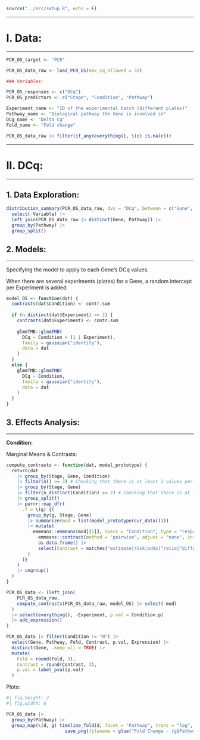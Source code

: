 ```r
source("../src/setup.R", echo = F)
```


<!------------------------------------------------------------------------------>
<!------------------------------------------------------------------------------>
***
# I. Data:
***

```r

PCR_OS_target <- "PCR"

PCR_OS_data_raw <- load_PCR_OS(max_Cq_allowed = 33)

### Variables:

PCR_OS_responses <- c("DCq")
PCR_OS_predictors <- c("Stage", "Condition", "Pathway")

Experiment_name <- "ID of the experimental batch (different plates)"
Pathway_name <- "Biological pathway the Gene is involved in"
DCq_name <- "Delta Cq"
Fold_name <- "Fold change"
```

```r
PCR_OS_data_raw |> filter(if_any(everything(), \(c) is.na(c)))
```


<!------------------------------------------------------------------------------>
<!------------------------------------------------------------------------------>
***
# II. DCq:
***

<!------------------------------------------------------------------------------>
## 1. Data Exploration:

```r
distribution_summary(PCR_OS_data_raw, dvs = "DCq", between = c("Gene", "Condition")) |> 
  select(-Variable) |> 
  left_join(PCR_OS_data_raw |> distinct(Gene, Pathway)) |> 
  group_by(Pathway) |> 
  group_split()
```


<!------------------------------------------------------------------------------>
## 2. Models:
***

Specifying the model to apply to each Gene's DCq values. 

When there are several experiments (plates) for a Gene, a random intercept per Experiment is added.

```r
model_OS <- function(dat) {
  contrasts(dat$Condition) <- contr.sum
  
  if (n_distinct(dat$Experiment) >= 2) {
    contrasts(dat$Experiment) <- contr.sum
    
    glmmTMB::glmmTMB(
      DCq ~ Condition + (1 | Experiment),
      family = gaussian("identity"),
      data = dat
    )
  }
  else {
    glmmTMB::glmmTMB(
      DCq ~ Condition,
      family = gaussian("identity"),
      data = dat
    )
  }
}
```


<!------------------------------------------------------------------------------>
## 3. Effects Analysis:
***

**Condition:**

Marginal Means & Contrasts:

```r
compute_contrasts <- function(dat, model_prototype) {
  return(dat
    |> group_by(Stage, Gene, Condition)
    |> filter(n() >= 3) # Checking that there is at least 3 values per condition
    |> group_by(Stage, Gene)
    |> filter(n_distinct(Condition) >= 2) # Checking that there is at least one N & one H value
    |> group_split()
    |> purrr::map_dfr(
      .f = \(g) {(
        group_by(g, Stage, Gene)
        |> summarize(mod = list(model_prototype(cur_data()))) 
        |> mutate(
          emmeans::emmeans(mod[[1]], specs = "Condition", type = "response") |> 
            emmeans::contrast(method = "pairwise", adjust = "none", infer = TRUE) |> 
            as.data.frame() |> 
            select(Contrast = matches("estimate|risk|odds|^ratio|^difference"), Condition.p = p.value)
        )
      )}
    )
    |> ungroup()
  )
}

PCR_OS_data <- (left_join(
    PCR_OS_data_raw,
    compute_contrasts(PCR_OS_data_raw, model_OS) |> select(-mod)
  )
  |> select(everything(), -Experiment, p.val = Condition.p)
  |> add_expression()
)
```

```r
PCR_OS_data |> filter(Condition != "N") |> 
  select(Gene, Pathway, Fold, Contrast, p.val, Expression) |> 
  distinct(Gene, .keep_all = TRUE) |> 
  mutate(
    Fold = round(Fold, 3),
    Contrast = round(Contrast, 3),
    p.val = label_pval(p.val)
  )
```

Plots:

```r
#| fig.height: 2
#| fig.width: 6

PCR_OS_data |> 
  group_by(Pathway) |> 
  group_map(\(d, g) timeline_fold(d, facet = "Pathway", trans = "log", title = g) |> 
                      save_png(filename = glue("Fold Change - {g$Pathway}"), subfolder = PCR_OS_target, dpi = dpi_save_png, width = 6, height = 3))
```